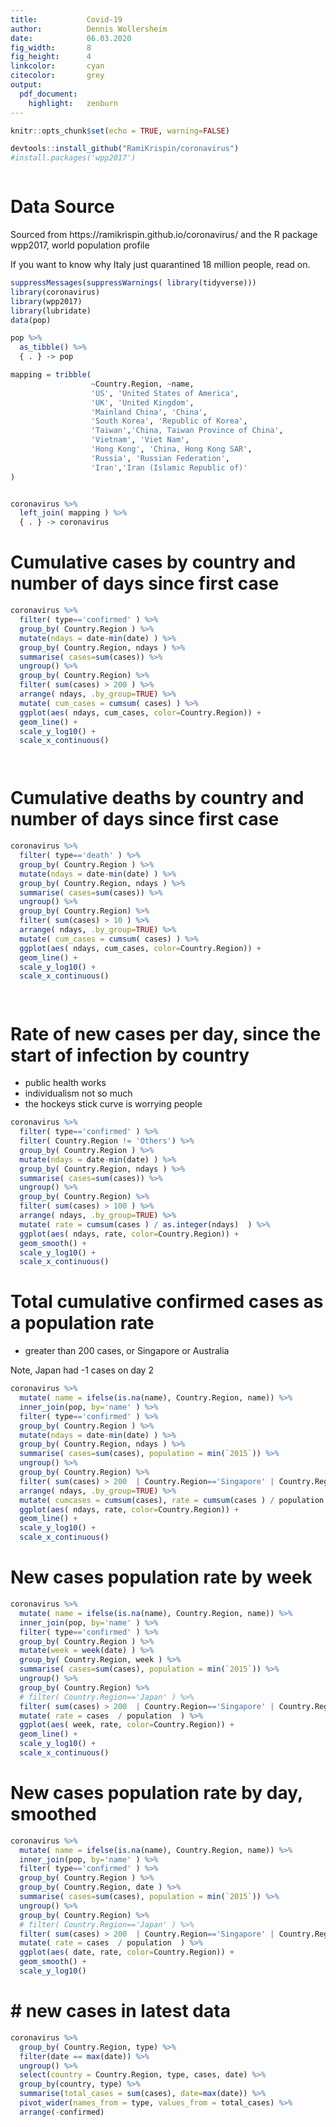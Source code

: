 ```yaml
---
title:           Covid-19 
author:          Dennis Wollersheim 
date:            06.03.2020
fig_width:       8 
fig_height:      4 
linkcolor:       cyan
citecolor:       grey
output:
  pdf_document:
    highlight:   zenburn
---
```


\tableofcontents

```r
knitr::opts_chunk$set(echo = TRUE, warning=FALSE)

devtools::install_github("RamiKrispin/coronavirus")
#install.packages('wpp2017')



```

# Data Source

Sourced from https://ramikrispin.github.io/coronavirus/ and the R package wpp2017, world population profile

If you want to know why Italy just quarantined 18 million people, read on.


```r

suppressMessages(suppressWarnings( library(tidyverse)))
library(coronavirus)
library(wpp2017)
library(lubridate)
data(pop)

pop %>% 
  as_tibble() %>% 
  { . } -> pop

mapping = tribble(
                  ~Country.Region, ~name, 
                  'US', 'United States of America',
                  'UK', 'United Kingdom',
                  'Mainland China', 'China',
                  'South Korea', 'Republic of Korea',
                  'Taiwan','China, Taiwan Province of China',
                  'Vietnam', 'Viet Nam',
                  'Hong Kong', 'China, Hong Kong SAR',
                  'Russia', 'Russian Federation',
                  'Iran','Iran (Islamic Republic of)'
)


coronavirus %>%
  left_join( mapping ) %>% 
  { . } -> coronavirus

```
# Cumulative cases by country and number of days since first case

```r


coronavirus %>% 
  filter( type=='confirmed' ) %>%
  group_by( Country.Region ) %>%
  mutate(ndays = date-min(date) ) %>%
  group_by( Country.Region, ndays ) %>%
  summarise( cases=sum(cases)) %>%
  ungroup() %>%
  group_by( Country.Region) %>%
  filter( sum(cases) > 200 ) %>%
  arrange( ndays, .by_group=TRUE) %>%
  mutate( cum_cases = cumsum( cases) ) %>%
  ggplot(aes( ndays, cum_cases, color=Country.Region)) +
  geom_line() +
  scale_y_log10() +
  scale_x_continuous()




```


# Cumulative deaths by country and number of days since first case

```r

coronavirus %>% 
  filter( type=='death' ) %>%
  group_by( Country.Region ) %>%
  mutate(ndays = date-min(date) ) %>%
  group_by( Country.Region, ndays ) %>%
  summarise( cases=sum(cases)) %>%
  ungroup() %>%
  group_by( Country.Region) %>%
  filter( sum(cases) > 10 ) %>%
  arrange( ndays, .by_group=TRUE) %>%
  mutate( cum_cases = cumsum( cases) ) %>%
  ggplot(aes( ndays, cum_cases, color=Country.Region)) +
  geom_line() + 
  scale_y_log10() +
  scale_x_continuous()




```

# Rate of new cases per day, since the start of infection by country

 - public health works
 - individualism not so much
 - the hockeys stick curve is worrying people


```r

coronavirus %>% 
  filter( type=='confirmed' ) %>%
  filter( Country.Region != 'Others') %>%
  group_by( Country.Region ) %>%
  mutate(ndays = date-min(date) ) %>%
  group_by( Country.Region, ndays ) %>%
  summarise( cases=sum(cases)) %>%
  ungroup() %>%
  group_by( Country.Region) %>%
  filter( sum(cases) > 100 ) %>%
  arrange( ndays, .by_group=TRUE) %>%
  mutate( rate = cumsum(cases ) / as.integer(ndays)  ) %>%
  ggplot(aes( ndays, rate, color=Country.Region)) +
  geom_smooth() +
  scale_y_log10() +
  scale_x_continuous()

```



# Total cumulative confirmed cases as a population rate
 - greater than 200 cases, or Singapore or Australia

Note, Japan had -1 cases on day 2

```r

coronavirus %>% 
  mutate( name = ifelse(is.na(name), Country.Region, name)) %>%
  inner_join(pop, by='name' ) %>% 
  filter( type=='confirmed' ) %>%
  group_by( Country.Region ) %>%
  mutate(ndays = date-min(date) ) %>%
  group_by( Country.Region, ndays ) %>%
  summarise( cases=sum(cases), population = min(`2015`)) %>%
  ungroup() %>%
  group_by( Country.Region) %>%
  filter( sum(cases) > 200  | Country.Region=='Singapore' | Country.Region=='Australia') %>%
  arrange( ndays, .by_group=TRUE) %>%
  mutate( cumcases = cumsum(cases), rate = cumsum(cases ) / population  ) %>%
  ggplot(aes( ndays, rate, color=Country.Region)) +
  geom_line() +
  scale_y_log10() +
  scale_x_continuous()


```



# New cases population rate by week


```r

coronavirus %>% 
  mutate( name = ifelse(is.na(name), Country.Region, name)) %>%
  inner_join(pop, by='name' ) %>% 
  filter( type=='confirmed' ) %>%
  group_by( Country.Region ) %>%
  mutate(week = week(date) ) %>%
  group_by( Country.Region, week ) %>%
  summarise( cases=sum(cases), population = min(`2015`)) %>%
  ungroup() %>%
  group_by( Country.Region) %>%
  # filter( Country.Region=='Japan' ) %>%
  filter( sum(cases) > 200  | Country.Region=='Singapore' | Country.Region=='Australia') %>%
  mutate( rate = cases  / population  ) %>%
  ggplot(aes( week, rate, color=Country.Region)) +
  geom_line() +
  scale_y_log10() +
  scale_x_continuous()


```


# New cases population rate by day, smoothed


```r

coronavirus %>% 
  mutate( name = ifelse(is.na(name), Country.Region, name)) %>%
  inner_join(pop, by='name' ) %>% 
  filter( type=='confirmed' ) %>%
  group_by( Country.Region ) %>%
  group_by( Country.Region, date ) %>%
  summarise( cases=sum(cases), population = min(`2015`)) %>%
  ungroup() %>%
  group_by( Country.Region) %>%
  # filter( Country.Region=='Japan' ) %>%
  filter( sum(cases) > 200  | Country.Region=='Singapore' | Country.Region=='Australia') %>%
  mutate( rate = cases  / population  ) %>%
  ggplot(aes( date, rate, color=Country.Region)) +
  geom_smooth() +
  scale_y_log10() 

```


# # new cases in latest data


```r
coronavirus %>% 
  group_by( Country.Region, type) %>%
  filter(date == max(date)) %>%
  ungroup() %>%
  select(country = Country.Region, type, cases, date) %>%
  group_by(country, type) %>%
  summarise(total_cases = sum(cases), date=max(date)) %>%
  pivot_wider(names_from = type, values_from = total_cases) %>%
  arrange(-confirmed)



```

